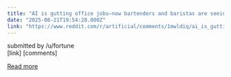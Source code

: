 ```yaml
---
title: "AI is gutting office jobs—now bartenders and baristas are seeing bigger wage growth than desk workers"
date: "2025-08-21T19:54:28.000Z"
link: "https://www.reddit.com/r/artificial/comments/1mwldiq/ai_is_gutting_office_jobsnow_bartenders_and/"
---
```


submitted by    /u/fortune  
 [link]   [comments]

[Read more](https://www.reddit.com/r/artificial/comments/1mwldiq/ai_is_gutting_office_jobsnow_bartenders_and/)
